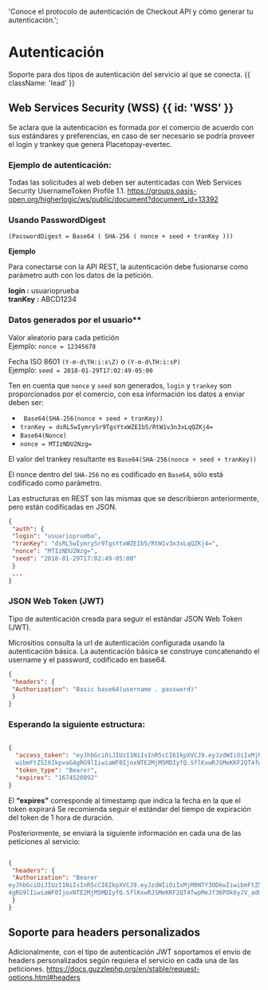 
  'Conoce el protocolo de autenticación de Checkout API y cómo generar tu autenticación.';
  
# Autenticación

Soporte para dos tipos de autenticación del servicio al que se conecta. {{ className: 'lead' }}

## Web Services Security (WSS)  {{ id: 'WSS' }}

Se aclara que la autenticación es formada por el comercio de acuerdo con sus estándares
y preferencias, en caso de ser necesario se podría proveer el login y trankey que genera
Placetopay-evertec.

### Ejemplo de autenticación:

Todas las solicitudes al web deben ser autenticadas con Web Services Security
UsernameToken Profile 1.1.
https://groups.oasis-open.org/higherlogic/ws/public/document?document_id=13392

### Usando PasswordDigest

`(PasswordDigest = Base64 ( SHA-256 ( nonce + seed + tranKey )))`

**Ejemplo**

Para conectarse con la API REST, la autenticación debe fusionarse como parámetro
auth con los datos de la petición.

**login :** usuarioprueba  
**tranKey :** ABCD1234

### Datos generados por el usuario**

Valor aleatorio para cada petición  
Ejemplo: `nonce = 12345678`

Fecha ISO 8601 `(Y-m-d\TH:i:s\Z)` o `(Y-m-d\TH:i:sP)`  
Ejemplo: `seed = 2018-01-29T17:02:49-05:00`

Ten en cuenta que `nonce` y `seed` son generados, `login` y `trankey` son proporcionados por
el comercio, con esa información los datos a enviar deben ser:

- ` Base64(SHA-256(nonce + seed + tranKey))`  
- `tranKey = dsRL5wIymrySr9TgsYtxWZEIb5/RtW1v3n3xLqQZKj4=`  
- ` Base64(Nonce) `  
- `nonce = MTIzNDU2Nzg=`  

El valor del trankey resultante es `Base64(SHA-256(nonce + seed + tranKey))`


El nonce dentro del `SHA-256` no es codificado en `Base64`, sólo está codificado como
parámetro.

Las estructuras en REST son las mismas que se describieron anteriormente, pero están
codificadas en JSON.

``` json {{ 'title': 'Autenticación de Ejemplo' }}
{
 "auth": {
 "login": "usuarioprueba",
 "tranKey": "dsRL5wIymrySr9TgsYtxWZEIb5/RtW1v3n3xLqQZKj4=",
 "nonce": "MTIzNDU2Nzg=",
 "seed": "2018-01-29T17:02:49-05:00"
 }
 ...
}
```

### JSON Web Token (JWT) 
Tipo de autenticación creada para seguir el estándar JSON Web Token (JWT). 

<CenteredContainer>
  <ImageZoom
      src="/Json_web_token (JWT).png"
      alt="diagrama flujo token"
      className="w-full h-auto shadow rounded-md my-0 transition-transform duration-300 ease-in-out cursor-pointer hover:scale-110 focus:scale-110" 
  />
</CenteredContainer>

Micrositios consulta la url de autenticación configurada usando la autenticación básica.
La autenticación básica se construye concatenando el username y el password,
codificado en base64.

``` json
{
 "headers": {
 "Authorization": "Basic base64(username . password)"
 }
}
```

### Esperando la siguiente estructura:
``` json 

{
  "access_token": "eyJhbGciOiJIUzI1NiIsInR5cCI6IkpXVCJ9.eyJzdWIiOiIxMjM0NTY3ODkwIi
  wibmFtZSI6IkpvaG4gRG9lIiwiaWF0IjoxNTE2MjM5MDIyfQ.SflKxwRJSMeKKF2QT4fwpMeJf36POk6yJV_adQssw5c",
  "token_type": "Bearer",
  "expires": "1674520892"
}

```

El **“expires”** corresponde al timestamp que indica la fecha en la que el token expirará
Se recomienda seguir el estándar del tiempo de expiración del token de 1 hora de
duración.

Posteriormente, se enviará la siguiente información en cada una de las peticiones al
servicio:

``` json 

{
 "headers": {
 "Authorization": "Bearer
eyJhbGciOiJIUzI1NiIsInR5cCI6IkpXVCJ9.eyJzdWIiOiIxMjM0NTY3ODkwIiwibmFtZSI6IkpvaG
4gRG9lIiwiaWF0IjoxNTE2MjM5MDIyfQ.SflKxwRJSMeKKF2QT4fwpMeJf36POk6yJV_adQssw5c"
 }
}
```

## Soporte para headers personalizados

Adicionalmente, con el tipo de autenticación JWT soportamos el envío de headers
personalizados según requiera el servicio en cada una de las peticiones.
https://docs.guzzlephp.org/en/stable/request-options.html#headers


























































